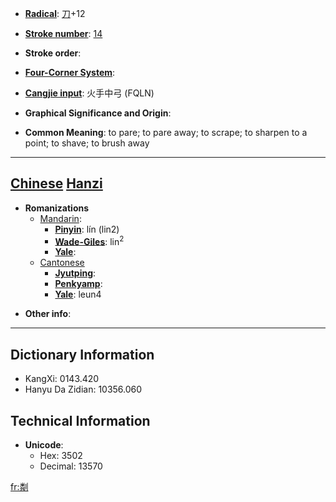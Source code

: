 * '''[[Wiktionary:Chinese radical index| Radical]]''': [[Wiktionary:Chinese radical index 刀|刀]]+12

* '''[[Wiktionary:Chinese total strokes index|Stroke number]]''': [[Wiktionary:Chinese total strokes index 14|14]]

* '''Stroke order''': 

* '''[[Wiktionary:Chinese four corner index|Four-Corner System]]''': 

* '''[[Wiktionary:Chinese Cangjie index|Cangjie input]]''': 火手中弓 (FQLN)

* '''Graphical Significance and Origin''': 

* '''Common Meaning''': to pare; to pare away; to scrape; to sharpen to a point; to shave; to brush away

----

== [[Chinese]] [[Hanzi]] ==

* '''Romanizations'''
** [[Mandarin]]:
*** '''[[Pinyin]]''': lín (lin2)
*** '''[[Wade-Giles]]''': lin<sup>2</sup>
*** '''[[Yale]]''': 
**[[Cantonese]]
***'''[[Jyutping]]''':
***'''[[Penkyamp]]''': 
***'''[[Yale]]''': leun4

* '''Other info''': 

----

== Dictionary Information ==

* KangXi: 0143.420
* Hanyu Da Zidian: 10356.060

== Technical Information ==

* '''Unicode''':
** Hex: 3502
** Decimal: 13570

[[fr:㔂]]